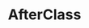 ---
title: "AfterClass"
pubDate: 2024-11-06
intro: Core developer of a student initiative platform for course reviews with daily active users of up to 3k unique users
url: https://github.com/AfterClass-io/afterclass.io-v2
image: "@/images/project/afterclass.jpg"
---